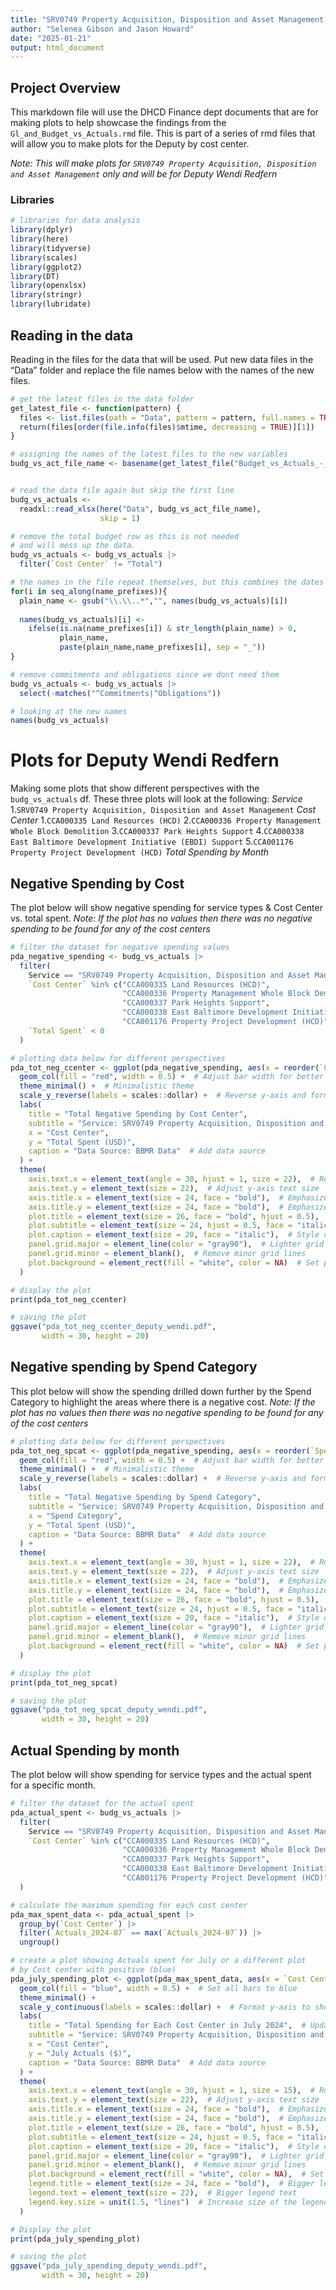 ---
title: "SRV0749 Property Acquisition, Disposition and Asset Management Plots Deputy Wendi Redfern"
author: "Selenea Gibson and Jason Howard"
date: "2025-01-21"
output: html_document
---

## Project Overview
This markdown file will use the DHCD Finance dept documents that are for making plots to help showcase the findings from the `Gl_and_Budget_vs_Actuals.rmd` file. This is part of a series of rmd files that will allow you to make plots for the Deputy by cost center.

*Note: This will make plots for `SRV0749 Property Acquisition, Disposition and Asset Management` only and will be for Deputy Wendi Redfern*

### Libraries

```{r libraries, warning=TRUE, message=FALSE}
# libraries for data analysis
library(dplyr)
library(here)
library(tidyverse)
library(scales)
library(ggplot2)
library(DT)
library(openxlsx)
library(stringr)
library(lubridate)
```

## Reading in the data 
Reading in the files for the data that will be used. Put new data files in the "Data" folder and replace the file names below with the names of the new files.

```{r data}
# get the latest files in the data folder
get_latest_file <- function(pattern) {
  files <- list.files(path = "Data", pattern = pattern, full.names = TRUE)
  return(files[order(file.info(files)$mtime, decreasing = TRUE)][1])
}

# assigning the names of the latest files to the new variables
budg_vs_act_file_name <- basename(get_latest_file("Budget_vs_Actuals_-_BBMR YTD .*\\.xlsx$"))


# read the data file again but skip the first line
budg_vs_actuals <- 
  readxl::read_xlsx(here("Data", budg_vs_act_file_name),
                    skip = 1)

# remove the total budget row as this is not needed 
# and will mess up the data. 
budg_vs_actuals <- budg_vs_actuals |> 
  filter(`Cost Center` != "Total") 

# the names in the file repeat themselves, but this combines the dates with the repetitive names
for(i in seq_along(name_prefixes)){
  plain_name <- gsub("\\.\\..*","", names(budg_vs_actuals)[i]) 
  
  names(budg_vs_actuals)[i] <- 
    ifelse(is.na(name_prefixes[i]) & str_length(plain_name) > 0,
           plain_name,
           paste(plain_name,name_prefixes[i], sep = "_"))
}

# remove commitments and obligations since we dont need them
budg_vs_actuals <- budg_vs_actuals |> 
  select(-matches("^Commitments|^Obligations"))

# looking at the new names 
names(budg_vs_actuals)
```

# Plots for Deputy Wendi Redfern
Making some plots that show different perspectives with the `budg_vs_actuals` df. These three plots will look at the following:
*Service* 
  1.`SRV0749 Property Acquisition, Disposition and Asset Management`
*Cost Center* 
  1.`CCA000335 Land Resources (HCD)` 
  2.`CCA000336 Property Management Whole Block Demolition` 
  3.`CCA000337 Park Heights Support` 
  4.`CCA000338 East Baltimore Development Initiative (EBDI) Support`
  5.`CCA001176 Property Project Development (HCD)`
*Total Spending by Month* 

## Negative Spending by Cost 
The plot below will show negative spending for service types & Cost Center vs. total spent.
*Note: If the plot has no values then there was no negative spending to be found for any of the cost centers*

```{r totspentnegplot}
# filter the dataset for negative spending values
pda_negative_spending <- budg_vs_actuals |>
  filter(
    Service == "SRV0749 Property Acquisition, Disposition and Asset Management" &
    `Cost Center` %in% c("CCA000335 Land Resources (HCD)", 
                         "CCA000336 Property Management Whole Block Demolition",
                         "CCA000337 Park Heights Support",
                         "CCA000338 East Baltimore Development Initiative (EBDI) Support",
                         "CCA001176 Property Project Development (HCD)") &
    `Total Spent` < 0
  )

# plotting data below for different perspectives
pda_tot_neg_ccenter <- ggplot(pda_negative_spending, aes(x = reorder(`Cost Center`, `Total Spent`), y = `Total Spent`)) +
  geom_col(fill = "red", width = 0.5) +  # Adjust bar width for better aesthetics
  theme_minimal() +  # Minimalistic theme
  scale_y_reverse(labels = scales::dollar) +  # Reverse y-axis and format with dollar labels
  labs(
    title = "Total Negative Spending by Cost Center",
    subtitle = "Service: SRV0749 Property Acquisition, Disposition and Asset Management",
    x = "Cost Center",
    y = "Total Spent (USD)",
    caption = "Data Source: BBMR Data"  # Add data source
  ) +
  theme(
    axis.text.x = element_text(angle = 30, hjust = 1, size = 22),  # Rotate x-axis labels for readability
    axis.text.y = element_text(size = 22),  # Adjust y-axis text size
    axis.title.x = element_text(size = 24, face = "bold"),  # Emphasize x-axis title
    axis.title.y = element_text(size = 24, face = "bold"),  # Emphasize y-axis title
    plot.title = element_text(size = 26, face = "bold", hjust = 0.5),  # Center-align and enlarge title
    plot.subtitle = element_text(size = 24, hjust = 0.5, face = "italic"),  # Style subtitle
    plot.caption = element_text(size = 20, face = "italic"),  # Style caption
    panel.grid.major = element_line(color = "gray90"),  # Lighter grid for subtle effect
    panel.grid.minor = element_blank(),  # Remove minor grid lines
    plot.background = element_rect(fill = "white", color = NA)  # Set plot background to white
  )

# display the plot
print(pda_tot_neg_ccenter)

# saving the plot
ggsave("pda_tot_neg_ccenter_deputy_wendi.pdf",
       width = 30, height = 20)
```

## Negative spending by Spend Category
This plot below will show the spending drilled down further by the Spend Category to highlight the areas where there is a negative cost. 
*Note: If the plot has no values then there was no negative spending to be found for any of the cost centers*

```{r spendcat}
# plotting data below for different perspectives
pda_tot_neg_spcat <- ggplot(pda_negative_spending, aes(x = reorder(`Spend Category`, `Total Spent`), y = `Total Spent`)) +
  geom_col(fill = "red", width = 0.5) +  # Adjust bar width for better aesthetics
  theme_minimal() +  # Minimalistic theme
  scale_y_reverse(labels = scales::dollar) +  # Reverse y-axis and format with dollar labels
  labs(
    title = "Total Negative Spending by Spend Category",
    subtitle = "Service: SRV0749 Property Acquisition, Disposition and Asset Management",
    x = "Spend Category",
    y = "Total Spent (USD)",
    caption = "Data Source: BBMR Data"  # Add data source
  ) +
  theme(
    axis.text.x = element_text(angle = 30, hjust = 1, size = 22),  # Rotate x-axis labels for readability
    axis.text.y = element_text(size = 22),  # Adjust y-axis text size
    axis.title.x = element_text(size = 24, face = "bold"),  # Emphasize x-axis title
    axis.title.y = element_text(size = 24, face = "bold"),  # Emphasize y-axis title
    plot.title = element_text(size = 26, face = "bold", hjust = 0.5),  # Center-align and enlarge title
    plot.subtitle = element_text(size = 24, hjust = 0.5, face = "italic"),  # Style subtitle
    plot.caption = element_text(size = 20, face = "italic"),  # Style caption
    panel.grid.major = element_line(color = "gray90"),  # Lighter grid for subtle effect
    panel.grid.minor = element_blank(),  # Remove minor grid lines
    plot.background = element_rect(fill = "white", color = NA)  # Set plot background to white
  )

# display the plot
print(pda_tot_neg_spcat)

# saving the plot
ggsave("pda_tot_neg_spcat_deputy_wendi.pdf", 
       width = 30, height = 20)
```

## Actual Spending by month
The plot below will show spending for service types and the actual spent for a specific month.

```{r monthplot}
# filter the dataset for the actual spent
pda_actual_spent <- budg_vs_actuals |>
  filter(
    Service == "SRV0749 Property Acquisition, Disposition and Asset Management" &
    `Cost Center` %in% c("CCA000335 Land Resources (HCD)", 
                         "CCA000336 Property Management Whole Block Demolition",
                         "CCA000337 Park Heights Support",
                         "CCA000338 East Baltimore Development Initiative (EBDI) Support",
                         "CCA001176 Property Project Development (HCD)")
  )

# calculate the maximum spending for each cost center
pda_max_spent_data <- pda_actual_spent |> 
  group_by(`Cost Center`) |> 
  filter(`Actuals_2024-07` == max(`Actuals_2024-07`)) |> 
  ungroup()

# create a plot showing Actuals spent for July or a different plot
# by Cost center with positive (blue)
pda_july_spending_plot <- ggplot(pda_max_spent_data, aes(x = `Cost Center`, y = `Actuals_2024-07`)) +
  geom_col(fill = "blue", width = 0.5) +  # Set all bars to blue
  theme_minimal() +
  scale_y_continuous(labels = scales::dollar) +  # Format y-axis to show dollar values
  labs(
    title = "Total Spending for Each Cost Center in July 2024",  # Update month/year
    subtitle = "Service: SRV0749 Property Acquisition, Disposition and Asset Management",
    x = "Cost Center",
    y = "July Actuals ($)",
    caption = "Data Source: BBMR Data"  # Add data source
  ) + 
  theme(
    axis.text.x = element_text(angle = 30, hjust = 1, size = 15),  # Rotate x-axis labels for readability
    axis.text.y = element_text(size = 22),  # Adjust y-axis text size
    axis.title.x = element_text(size = 24, face = "bold"),  # Emphasize x-axis title
    axis.title.y = element_text(size = 24, face = "bold"),  # Emphasize y-axis title
    plot.title = element_text(size = 26, face = "bold", hjust = 0.5),  # Center-align and enlarge title
    plot.subtitle = element_text(size = 24, hjust = 0.5, face = "italic"),  # Style subtitle
    plot.caption = element_text(size = 20, face = "italic"),  # Style caption
    panel.grid.major = element_line(color = "gray90"),  # Lighter grid for subtle effect
    panel.grid.minor = element_blank(),  # Remove minor grid lines
    plot.background = element_rect(fill = "white", color = NA),  # Set plot background to white
    legend.title = element_text(size = 24, face = "bold"),  # Bigger legend title
    legend.text = element_text(size = 22),  # Bigger legend text
    legend.key.size = unit(1.5, "lines")  # Increase size of the legend key (the color box)
  )

# Display the plot
print(pda_july_spending_plot)

# saving the plot
ggsave("pda_july_spending_deputy_wendi.pdf", 
       width = 30, height = 20)
```


